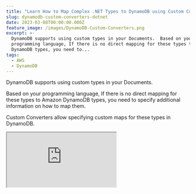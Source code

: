 ```yaml
---
title: "Learn How to Map Complex .NET Types to DynamoDB using Custom Converters"
slug: dynamodb-custom-converters-dotnet
date: 2023-03-08T00:00:00.000Z
feature_image: /images/DynamoDB-Custom-Converters.png
excerpt: >-
  DynamoDB supports using custom types in your Documents.  Based on your
  programming language, If there is no direct mapping for these types to Amazon
  DynamoDB types, you need to...
tags:
  - AWS
  - DynamoDB
---
```

DynamoDB supports using custom types in your Documents.

Based on your programming language, If there is no direct mapping for these types to Amazon DynamoDB types, you need to specify additional information on how to map them.

Custom Converters allow specifying custom maps for these types in DynamoDB.

<iframe src="https://www.youtube.com/embed/Uq1DDQqpUxk?feature=oembed" />

In this article, let’s learn how to use custom types and specify custom converters to save these types to your DynamoDB documents.

_This article is sponsored by AWS and is part of my [.NET on AWS Series](/blog/tag/aws/)._

## .NET Complex Types and DynamoDB

The .NET DynamoDB SDK, by default, supports a set of primitive .NET data types, collections, and a few other data types.

You can find the [full list of Supported data types here](https://docs.aws.amazon.com/amazondynamodb/latest/developerguide/DotNetSDKHighLevel.html#DotNetDynamoDBContext.SupportedTypes) and also the associated mapping to the DynamoDB type.

<BlogLink
  href="/blog/aws-dynamodb-net-core/"
  title="AWS DynamoDB For The .NET Developer: How To Easily Get Started"
  description="Learn how to get started with AWS DynamoDB with .NET Core by updating the default ASP NET Web API template to use DynamoDB as it’s data store. We will learn to do basic Creat, Read, Update and Delete operations from the API."
  authorImage="/images/logo-512x512.png"
  authorName="Rahul Nath"
  authorTitle="Rahul Pulikkot Nath"
  featureImage="/images/aws_dynamodb.jpg"
/>

A complex type is a group of other primitive types or complex types in .NET.

When you use custom .NET classes as properties in a DynamoDB item automatically serializes it as a JSON object.

> _.NET Complex Types with a default constructor is automatically serialized to JSON object_.

This behavior is the same as when specifying complex types in API return data.

For example, the below `Wind` class, when used in a DynamoDB document object, gets serialized as a JSON object with the two properties.

```csharp
public class Wind
{
    public decimal Speed { get; set; }
    public string Direction { get; set; }
}

```

The .NET SDK automatically handles this, and we don’t need to do anything additional for it.

**_The only thing to ensure is that the class has a default constructor._**

If there is no default constructor on the type, you need to specify a custom converter. We will explore this further when looking at the Value Objects in .NET.

## .NET Enum Types and DynamoDB

When using Enumeration Types in .NET, they are automatically converted into their equivalent [underlying type value (by default _int_).](https://aws.amazon.com/blogs/developer/dynamodb-datamodel-enum-support/)

However, if you want the Enumeration values to be converted to their equivalent string values and saved to DynamoDB, you can do that using a Custom Converter.

### Enum To String Converter for DynamoDB

Storing Enumerations as string values makes it easier to understand the property values when looking at the raw data.

To add a custom converter, we need to implement the `IPropertyConverter` interface. The interface has two methods that we must implement - `FromEntry` and `ToEntry`.

As you would have guessed, these methods convert the .NET object to a DynamoDB item (`DynamoDBEntry`) and from DynamoDB back to the .NET object.

```csharp
public class DynamoEnumStringConverter < TEnum >: IPropertyConverter 
{  
  public object FromEntry(DynamoDBEntry entry) 
  {
    return (TEnum) Enum.Parse(typeof (TEnum), entry.AsString());
  } 

  public DynamoDBEntry ToEntry(object value) 
  {
    return new Primitive(value.ToString());
  }
}

```

All we need to do in the above converter is to return the Enum ToString to convert to DynamoDB type and use the `Enum.Parse` method to convert it back to Enum type.

## Configuring DynamoDB Converters

With the converter ready to go, we need to apply this to be used by the DynamoDB SDK.

There are two ways you can do this, and let's explore both of them.

### Configure Converter at Property Level

To apply the DynamoDB Custom Converter on a type, we use the `DynamoDBProperty` attribute and specify the Converter type, as shown below.

```csharp
public class WeatherForecast
{
    ...
    [DynamoDBProperty(typeof(DynamoEnumStringConverter<WeatherType>))]
    public WeatherType WeatherType { get; set; }
    public Wind Wind { get; set; }
}

public enum WeatherType
{
    None,
    Sunny,
    Cloudy,
    Windy,
    Rainy,
    Stormy
}

```

When reading and writing the item from DynamoDB, the converter is applied to convert between .NET and DynamoDB representation.

The converter gets applied to all the properties that have the `DynamoDBProperty` attribute set with the custom converter type.

### Configure Converter on DynamoDBContext

In the above scenario, we explicitly applied the DynamoDB Custom Converter on the .NET Property that we wanted the converter applied on.

If we have additional properties of the same type in the same DynamoDB item or other table items, we must duplicate the attribute on all the properties.

To avoid duplicating the converter, specify the DynamoDB converter at the DynamoDB context level. This applies to all the properties matching the converter type saved/read using the DynamoDB context.

The below code sets up the DynamoDB Customer converter on the `ConverterCache` property on the `DynamoDBContext` class.

```csharp
var dynamoDBContext = new DynamoDBContext(dynamoDbClient);
dynamoDBContext.ConverterCache
     .Add(typeof(WeatherType), new DynamoEnumStringConverter<WeatherType>());
builder.Services.AddSingleton<IDynamoDBContext>(dynamoDBContext);

```

This is set up in the `Program.cs` class where we set up the Dependency Injection of the DynamoDBContext class for our application.

<iframe src="https://www.youtube.com/embed/YR6HkvNBpX4?feature=oembed" />

## .NET Value Objects and DynamoDB

Objects that are equal or the same because of the value of the properties are referred to as [ValueObject](https://martinfowler.com/bliki/ValueObject.html).

In C#, by default, two objects are equal only if they are the same instance. However, you can change the default behavior by overriding the `Equals` and `GetHashCode` methods.

You can find a sample implementation of a [ValueObject here.](https://learn.microsoft.com/en-us/dotnet/architecture/microservices/microservice-ddd-cqrs-patterns/implement-value-objects#value-object-implementation-in-c)

Using the `ValueObject` reference implementation as a base class below is a `Temperature` Value Object, which has two properties - `Degree` and `TemperatureType`.

```csharp
namespace dynamodb_querying
{
    public class Temperature : ValueObject
    {
        public decimal Degree { get; private set; }
        public TemperatureType Type { get; private set; }

        public Temperature(
decimal degree, TemperatureType type)
        {
            Degree = degree;
            Type = type;
        }

        protected override IEnumerable<object> GetEqualityComponents()
        {
            yield return Degree;
            yield return Type;
        }
    }

    public enum TemperatureType
    {
        Celsius,
        Farenheit
    }

```

Value Objects are very similar to .NET Complex Types when saving to DynamoDB.

They get serialized to JSON structure if they have a default constructor.

However, with Value Objects, you are less likely to have a default constructor.

### .NET Value Object DynamoDB Converter

The below custom converter is for the .NET Value Object Type.

For example, I want to save the `Temperature` as a custom string in DynamoDB - _20°C, 35_°F, etc.

```csharp
public class DynamoTemperatureConverter : IPropertyConverter
{
    public object FromEntry(DynamoDBEntry entry)
    {
        if (entry != null)
        {
            var temperatureString = entry.AsString();
            if (temperatureString != null)
            {
                var temps = temperatureString.Split("°", StringSplitOptions.None);
                if (temps.Length == 2)
                {
                    var unit = temps[1] switch
                    {
                        "C" => TemperatureType.Celsius,
                        "F" => TemperatureType.Farenheit,
                        _ => throw new NotImplementedException("Unknown Temperature Type")
                    }; ;

                    return new Temperature(Decimal.Parse(temps[0]), unit);
                }
            }
        }

        return null;
    }

    public DynamoDBEntry ToEntry(object value)
    {
        if (value is Temperature temperature)
        {
            var unit = temperature.Type == TemperatureType.Celsius ? "C" : "F";
            return new Primitive($"{temperature.Degree}°{unit}");
        }

        return null;
    }
}

```

Based on the `TemperatureType` value, the above code switches between °C and °F when saving the Temperature to DynamoDB.

When reading the value back, it splits the string into a known format and creates the `Temperature` object using its constructor.

I hope this helps you understand how to use custom converters in DYnamoDB and convert data as required when saving to DynamoDB.

🔗Full [Source Code](https://rahulpnath.visualstudio.com/YouTube%20Samples/_git/dynamodb-converters) for the examples.
